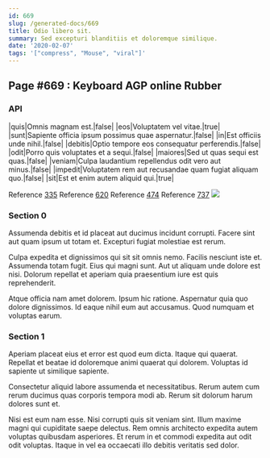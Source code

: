 ```yaml
---
id: 669
slug: /generated-docs/669
title: Odio libero sit.
summary: Sed excepturi blanditiis et doloremque similique.
date: '2020-02-07'
tags: '["compress", "Mouse", "viral"]'
---
```



## Page #669 : Keyboard AGP online Rubber
### API

|quis|Omnis magnam est.|false|
|eos|Voluptatem vel vitae.|true|
|sunt|Sapiente officia ipsum possimus quae aspernatur.|false|
|in|Est officiis unde nihil.|false|
|debitis|Optio tempore eos consequatur perferendis.|false|
|odit|Porro quis voluptates et a sequi.|false|
|maiores|Sed ut quas sequi est quas.|false|
|veniam|Culpa laudantium repellendus odit vero aut minus.|false|
|impedit|Voluptatem rem aut recusandae quam fugiat aliquam quo.|false|
|sit|Est et enim autem aliquid qui.|true|

Reference [335](/generated-docs/335)
Reference [620](/generated-docs/620)
Reference [474](/generated-docs/474)
Reference [737](/generated-docs/737)
![](/assets/cats-4.jpg)



### Section 0
Assumenda debitis et id placeat aut ducimus incidunt corrupti. Facere sint aut quam ipsum ut totam et. Excepturi fugiat molestiae est rerum.
 Culpa expedita et dignissimos qui sit sit omnis nemo. Facilis nesciunt iste et. Assumenda totam fugit. Eius qui magni sunt. Aut ut aliquam unde dolore est nisi. Dolorum repellat et aperiam quia praesentium iure est quis reprehenderit.
 Atque officia nam amet dolorem. Ipsum hic ratione. Aspernatur quia quo dolore dignissimos. Id eaque nihil eum aut accusamus. Quod numquam et voluptas earum.
### Section 1
Aperiam placeat eius et error est quod eum dicta. Itaque qui quaerat. Repellat et beatae id doloremque animi quaerat qui dolorem. Voluptas id sapiente ut similique sapiente.
 Consectetur aliquid labore assumenda et necessitatibus. Rerum autem cum rerum ducimus quas corporis tempora modi ab. Rerum sit dolorum harum dolores sunt et.
 Nisi est eum nam esse. Nisi corrupti quis sit veniam sint. Illum maxime magni qui cupiditate saepe delectus. Rem omnis architecto expedita autem voluptas quibusdam asperiores. Et rerum in et commodi expedita aut odit odit voluptas. Itaque in vel ea occaecati illo debitis veritatis sed dolor.
